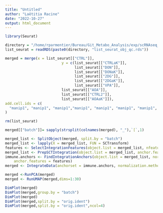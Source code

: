 ```yaml
---
title: "Untitled"
author: "Laëtitia Racine"
date: "2022-10-27"
output: html_document
---
```



```r

library(Seurat)

directory = "/home/rparmentier/Bureau/Git_Metabo_Analysis/exp/scRNAseq_CITEseq_ind_FilterData/20221007/"
list_seurat = readRDS(paste0(directory, "list_seurat_obj_qc.rds"))

merged = merge(x = list_seurat[["CTRL"]], 
                          y = c(list_seurat[["CTRLaK"]], 
                                list_seurat[["DON"]],
                                list_seurat[["DONaK"]], 
                                list_seurat[["2DG"]],
                                list_seurat[["2DGaK"]], 
                                list_seurat[["VPA"]], 
                          list_seurat[["AOA"]], 
                          list_seurat[["CTRL2"]], 
                          list_seurat[["AOAaK"]]),
add.cell.ids = c(
  "manip1", "manip1", "manip1","manip1", "manip1", "manip1", "manip1", "manip2", "manip2", "manip2")
)

rm(list_seurat)

merged[["batch"]]= sapply(strsplit(colnames(merged), "_"),`[`,1)

```

```r

merged_list <- SplitObject(merged, split.by = "batch")
merged_list <- lapply(X = merged_list, FUN = SCTransform)
features <- SelectIntegrationFeatures(object.list = merged_list, nfeatures = 3000)
merged_list <- PrepSCTIntegration(object.list = merged_list, anchor.features = features)
immune.anchors <- FindIntegrationAnchors(object.list = merged_list, normalization.method = "SCT",
    anchor.features = features)
merged <- IntegrateData(anchorset = immune.anchors, normalization.method = "SCT")

merged <-RunPCA(merged)
merged <- RunUMAP(merged,dims=1:30)

DimPlot(merged)
DimPlot(merged,group.by = "batch")
DimPlot(merged)
DimPlot(merged,split.by = "orig.ident")
DimPlot(merged,split.by = "orig.ident",ncol=4)

```

